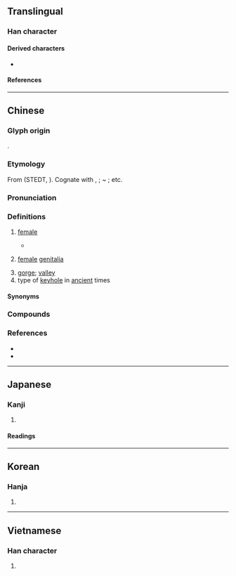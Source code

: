 {{also|牡}}
{{character info}}
==Translingual==

===Han character===
{{Han char|rn=93|rad=牛|as=02|sn=6|four=21510|canj=HQP|ids=⿰牛匕}}

====Derived characters====
* {{l|mul|[[𪊯]], [[𪀻]]([[𬸋]])}}

====References====
{{Han ref|kx=0697.020|dkj=19925|dj=1109.010|hdz=31800.040|uh=725D}}

----

==Chinese==
{{zh-forms}}

===Glyph origin===
{{Han etym}}
{{Han compound|牛|匕|c1=s|c2=p|t1=cattle|ls=psc}}.

===Etymology===
From {{inh|zh|sit-pro|*pwi(y)-n||female, mother, big, molar}} (STEDT, {{zh-ref|Schuessler (2007)}}). Cognate with {{cog|lus|pui||''(suffix or particle)'' full-grown female, mother ''(generally used of animals)''}}, {{m|lus|ha-pui|ha-'''pui'''|molar}}; {{cog|kac|wi}} ~ {{m|kac|yi||female}}; etc.

===Pronunciation===
{{zh-pron
|m=pìn
|c=pan5,fan5
|mn=pin
|mc=y
|oc=y
|cat=a,n
}}

===Definitions===
{{zh-hanzi}}

# {{lb|zh|of an [[animal]]}} [[female]]
#: {{zh-syn|雌}} <!-- modern Mandarin -->
#: {{zh-ant|牡}}
#* {{zh-x|王 曰：「古人 有 言 曰：『牝-雞 無 晨。』|The King says: "The ancients have said: 'The hen does not herald the dawn'."|CL|ref=Shujing}}
# {{lb|zh|literary}} [[female]] [[genitalia]]
# [[gorge]]; [[valley]]
# type of [[keyhole]] in [[ancient]] times

====Synonyms====
{{zh-dial|陰戶}}

===Compounds===
{{zh-der|牝牡|牝雞晨鳴|父子同牝|牝雞無晨|牝雞牡鳴|牝雞司晨|牝朝|牝戶|牝瘧|牝牡驪黃|虛牝|騋牝}}

===References===
* {{R:twedu|A02488}}
* {{R:yue:mfccd}}

----

==Japanese==

===Kanji===
{{ja-kanji|grade=|rs=牛02}}

# {{rfdef|ja|sort=牛02}}

====Readings====
{{ja-readings
|goon=びん
|kanon=ひん
|kun=め, めす
}}

----

==Korean==

===Hanja===
{{ko-hanja|hangeul=빈|eumhun=|rv=bin|mr=pin|y=pin}}

# {{rfdef|ko|sort=牛02}}

----

==Vietnamese==

===Han character===
{{vi-readings|rs=牛02|reading=tẫn}}

# {{rfdef|vi|sort=牛02}}
